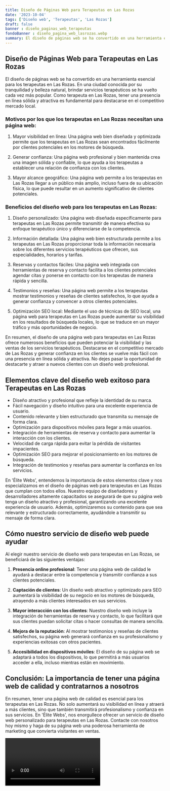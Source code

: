 ```yaml
---
title: Diseño de Páginas Web para Terapeutas en Las Rozas
date: '2023-10-04'
tags: ['Diseño web', 'Terapeutas', 'Las Rozas']
draft: false
banner : diseño_paginas_web_terapeutas
fondoBanner : diseño_pagina_web_lasrozas.webp
summary: El diseño de páginas web se ha convertido en una herramienta esencial para los terapeutas en Las Rozas. En una ciudad conocida por su tranquilidad y belleza natural, brindar servicios terapéuticos se ha vuelto cada vez más popular. Como terapeuta en Las Rozas, tener una presencia en línea sólida y atractiva es fundamental para destacarse en el competitivo mercado local.
---
```


## Diseño de Páginas Web para Terapeutas en Las Rozas

El diseño de páginas web se ha convertido en una herramienta esencial para los terapeutas en Las Rozas. En una ciudad conocida por su tranquilidad y belleza natural, brindar servicios terapéuticos se ha vuelto cada vez más popular. Como terapeuta en Las Rozas, tener una presencia en línea sólida y atractiva es fundamental para destacarse en el competitivo mercado local.

### Motivos por los que los terapeutas en Las Rozas necesitan una página web:

1. Mayor visibilidad en línea: Una página web bien diseñada y optimizada permite que los terapeutas en Las Rozas sean encontrados fácilmente por clientes potenciales en los motores de búsqueda.

2. Generar confianza: Una página web profesional y bien mantenida crea una imagen sólida y confiable, lo que ayuda a los terapeutas a establecer una relación de confianza con los clientes.

3. Mayor alcance geográfico: Una página web permite a los terapeutas en Las Rozas llegar a un público más amplio, incluso fuera de su ubicación física, lo que puede resultar en un aumento significativo de clientes potenciales.

### Beneficios del diseño web para los terapeutas en Las Rozas:

1. Diseño personalizado: Una página web diseñada específicamente para terapeutas en Las Rozas permite transmitir de manera efectiva su enfoque terapéutico único y diferenciarse de la competencia.

2. Información detallada: Una página web bien estructurada permite a los terapeutas en Las Rozas proporcionar toda la información necesaria sobre los diferentes servicios terapéuticos que ofrecen, sus especialidades, horarios y tarifas.

3. Reservas y contactos fáciles: Una página web integrada con herramientas de reserva y contacto facilita a los clientes potenciales agendar citas y ponerse en contacto con los terapeutas de manera rápida y sencilla.

4. Testimonios y reseñas: Una página web permite a los terapeutas mostrar testimonios y reseñas de clientes satisfechos, lo que ayuda a generar confianza y convencer a otros clientes potenciales.

5. Optimización SEO local: Mediante el uso de técnicas de SEO local, una página web para terapeutas en Las Rozas puede aumentar su visibilidad en los resultados de búsqueda locales, lo que se traduce en un mayor tráfico y más oportunidades de negocio.

En resumen, el diseño de una página web para terapeutas en Las Rozas ofrece numerosos beneficios que pueden potenciar la visibilidad y las ventas de los servicios terapéuticos. Destacarse en el competitivo mercado de Las Rozas y generar confianza en los clientes se vuelve más fácil con una presencia en línea sólida y atractiva. No dejes pasar la oportunidad de destacarte y atraer a nuevos clientes con un diseño web profesional.

<GifSeo />

<Cta />

## Elementos clave del diseño web exitoso para Terapeutas en Las Rozas

- Diseño atractivo y profesional que refleje la identidad de su marca.
- Fácil navegación y diseño intuitivo para una excelente experiencia de usuario.
- Contenido relevante y bien estructurado que transmita su mensaje de forma clara.
- Optimización para dispositivos móviles para llegar a más usuarios.
- Integración de herramientas de reserva y contacto para aumentar la interacción con los clientes.
- Velocidad de carga rápida para evitar la pérdida de visitantes impacientes.
- Optimización SEO para mejorar el posicionamiento en los motores de búsqueda.
- Integración de testimonios y reseñas para aumentar la confianza en los servicios.

En 'Élite Webs', entendemos la importancia de estos elementos clave y nos especializamos en el diseño de páginas web para terapeutas en Las Rozas que cumplan con todos ellos. Nuestro equipo de diseñadores y desarrolladores altamente capacitados se asegurará de que su página web tenga un diseño atractivo y profesional, garantizando una excelente experiencia de usuario. Además, optimizaremos su contenido para que sea relevante y estructurado correctamente, ayudándole a transmitir su mensaje de forma clara.

## Cómo nuestro servicio de diseño web puede ayudar

Al elegir nuestro servicio de diseño web para terapeutas en Las Rozas, se beneficiará de las siguientes ventajas:

1. **Presencia online profesional**: Tener una página web de calidad le ayudará a destacar entre la competencia y transmitir confianza a sus clientes potenciales.

2. **Captación de clientes**: Un diseño web atractivo y optimizado para SEO aumentará la visibilidad de su negocio en los motores de búsqueda, atrayendo a más clientes interesados en sus servicios.

3. **Mayor interacción con los clientes**: Nuestro diseño web incluye la integración de herramientas de reserva y contacto, lo que facilitará que sus clientes puedan solicitar citas o hacer consultas de manera sencilla.

4. **Mejora de la reputación**: Al mostrar testimonios y reseñas de clientes satisfechos, su página web generará confianza en su profesionalismo y experiencias exitosas con otros pacientes.

5. **Accesibilidad en dispositivos móviles**: El diseño de su página web se adaptará a todos los dispositivos, lo que permitirá a más usuarios acceder a ella, incluso mientras están en movimiento.

## Conclusión: La importancia de tener una página web de calidad y contratarnos a nosotros

En resumen, tener una página web de calidad es esencial para los terapeutas en Las Rozas. No solo aumentará su visibilidad en línea y atraerá a más clientes, sino que también transmitirá profesionalismo y confianza en sus servicios. En 'Élite Webs', nos enorgullece ofrecer un servicio de diseño web personalizado para terapeutas en Las Rozas. Contacte con nosotros hoy mismo y haga de su página web una poderosa herramienta de marketing que convierta visitantes en ventas.

<Video />

<CtaBot job='Terapeutas' city='Las Rozas'/>

<Gmaps query='Las Rozas+españa+maps' />